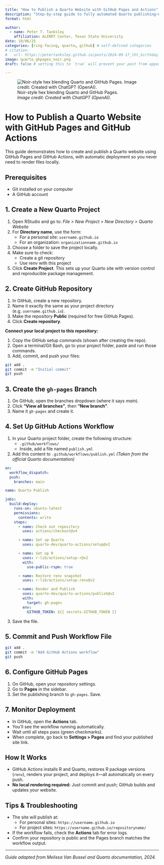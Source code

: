 ```yaml
---
title: "How to Publish a Quarto Website with GitHub Pages and Actions"
description: "Step-by-step guide to fully automated Quarto publishing—no local rendering required."
format: html

author:
  - name: Peter T. Tanksley
    affiliation: ALERRT Center, Texas State University
date: 10/06/25
categories: [ring-facing, quarto, github] # self-defined categories
# citation: 
#   url: https://petertanksley.github.io/posts/2024-09-17_lht_birthday_day/ 
image: quarto_ghpages_noir.png
draft: false # setting this to `true` will prevent your post from appearing on your listing page until you're ready!

---
```


![Noir-style hex blending Quarto and GitHub Pages.  
*Image credit: Created with ChatGPT (OpenAI).*](quarto_ghpages_noir.png)

# How to Publish a Quarto Website with GitHub Pages and GitHub Actions

This guide demonstrates how to create and publish a Quarto website using GitHub Pages and GitHub Actions, with automatic deployment so you never need to render files locally.

## Prerequisites

- Git installed on your computer
- A GitHub account


## 1. Create a New Quarto Project

1. Open RStudio and go to:
*File > New Project > New Directory > Quarto Website*
2. For **Directory name**, use the form:
    - For a personal site: `username.github.io`
    - For an organization: `organizationname.github.io`
3. Choose a folder to save the project locally.
4. Make sure to check:
    - Create a git repository
    - Use renv with this project
5. Click **Create Project**.
This sets up your Quarto site with version control and reproducible package management.

## 2. Create GitHub Repository

1. In GitHub, create a new repository.
2. Name it exactly the same as your project directory (e.g. `username.github.io`).
3. Make the repository **Public** (required for free GitHub Pages).
4. Click **Create repository**.

**Connect your local project to this repository:**

1. Copy the GitHub setup commands (shown after creating the repo).
2. Open a terminal/Git Bash, go to your project folder, paste and run those commands.
3. Add, commit, and push your files:

```bash
git add .
git commit -m "Initial commit"
git push
```


## 3. Create the `gh-pages` Branch

1. On GitHub, open the branches dropdown (where it says *main*).
2. Click **"View all branches"**, then **"New branch"**.
3. Name it `gh-pages` and create it.

## 4. Set Up GitHub Actions Workflow

1. In your Quarto project folder, create the following structure:
    - `.github/workflows/`
    - Inside, add a file named `publish.yml`
2. Add this content to `.github/workflows/publish.yml`
*(Taken from the official Quarto documentation)*

```yaml
on:
  workflow_dispatch:
  push:
    branches: main

name: Quarto Publish

jobs:
  build-deploy:
    runs-on: ubuntu-latest
    permissions:
      contents: write
    steps:
      - name: Check out repository
        uses: actions/checkout@v4

      - name: Set up Quarto
        uses: quarto-dev/quarto-actions/setup@v2

      - name: Set up R
        uses: r-lib/actions/setup-r@v2
        with:
          use-public-rspm: true

      - name: Restore renv snapshot
        uses: r-lib/actions/setup-renv@v2

      - name: Render and Publish
        uses: quarto-dev/quarto-actions/publish@v2
        with:
          target: gh-pages
        env:
          GITHUB_TOKEN: ${{ secrets.GITHUB_TOKEN }}
```

3. Save the file.

## 5. Commit and Push Workflow File

```bash
git add .
git commit -m "Add GitHub Actions workflow"
git push
```


## 6. Configure GitHub Pages

1. On GitHub, open your repository settings.
2. Go to **Pages** in the sidebar.
3. Set the publishing branch to `gh-pages`. Save.

## 7. Monitor Deployment

- In GitHub, open the **Actions** tab.
- You'll see the workflow running automatically.
- Wait until all steps pass (green checkmarks).
- When complete, go back to **Settings > Pages** and find your published site link.


## How It Works

- GitHub Actions installs R and Quarto, restores R package versions (`renv`), renders your project, and deploys it—all automatically on every push.
- **No local rendering required:** Just commit and push; GitHub builds and updates your website.


## Tips \& Troubleshooting

- The site will publish at:
    - For personal sites: `https://username.github.io`
    - For project sites: `https://username.github.io/repositoryname/`
- If the workflow fails, check the **Actions** tab for error logs.
- Confirm your repository is public and the Pages branch matches the workflow output.

***

*Guide adapted from Melissa Van Bussel and Quarto documentation, 2024.*
